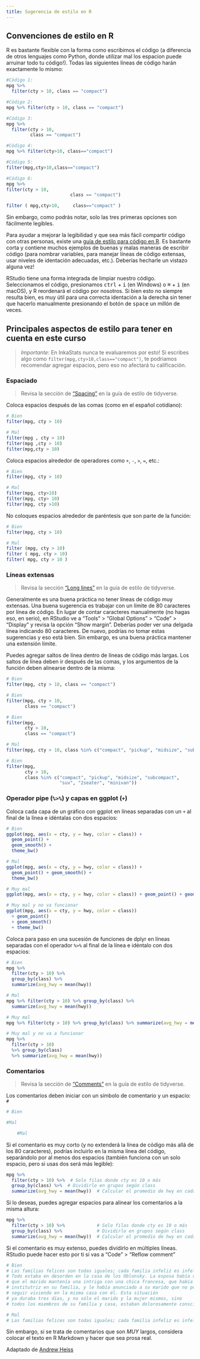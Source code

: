 ```yaml
---
title: Sugerencia de estilo en R 
---
```


## Convenciones de estilo en R

R es bastante flexible con la forma como escribimos el código (a diferencia de otros lenguajes como Python, donde utilizar mal los espacion puede arruinar todo tu código!). Todas las siguientes líneas de código harán exactamente lo mismo:

```r
#Código 1:
mpg %>% 
  filter(cty > 10, class == "compact")

#Código 2:
mpg %>% filter(cty > 10, class == "compact")

#Código 3:
mpg %>% 
  filter(cty > 10, 
         class == "compact")

#Código 4:
mpg %>% filter(cty>10, class=="compact")

#Código 5:
filter(mpg,cty>10,class=="compact")

#Código 6:
mpg %>% 
filter(cty > 10, 
                        class == "compact")

filter ( mpg,cty>10,     class=="compact" )
```

Sin embargo, como podrás notar, solo las tres primeras opciones son fácilmente legibles.

Para ayudar a mejorar la legibilidad y que sea más fácil compartir código con otras personas, existe una [guía de estilo para código en R](https://style.tidyverse.org/index.html). Es bastante corta y contiene muchos ejemplos de buenas y malas maneras de escribir código (para nombrar variables, para manejar líneas de código extensas, usar niveles de identación adecuadas, etc.). Deberías hecharle un vistazo alguna vez!

RStudio tiene una forma integrada de limpiar nuestro código. Seleccionamos el código, presionamos <kbd>ctrl</kbd> + <kbd>i</kbd> (en Windows) o <kbd>⌘</kbd> + <kbd>i</kbd> (en macOS), y R reordenará el código por nosotros. Si bien esto no siempre resulta bien, es muy útil para una correcta identación a la derecha sin tener que hacerlo manualmente presionando el botón de <kbd>space</kbd> un millón de veces.

## Principales aspectos de estilo para tener en cuenta en este curso

> *Importante*: En InkaStats nunca te evaluaremos por esto! Si escribes algo como `filter(mpg,cty>10,class=="compact")`, te podriamos recomendar agregar espacios, pero eso no afectará tu calificación.

### Espaciado

> Revisa la sección de ["Spacing"](https://style.tidyverse.org/syntax.html#spacing) en la guía de estilo de tidyverse.

Coloca espacios después de las comas (como en el español cotidiano):

```r
# Bien
filter(mpg, cty > 10)

# Mal
filter(mpg , cty > 10)
filter(mpg ,cty > 10)
filter(mpg,cty > 10)
```

Coloca espacios alrededor de operadores como `+`, `-`, `>`, `=`, etc.:

```r
# Bien
filter(mpg, cty > 10)

# Mal
filter(mpg, cty>10)
filter(mpg, cty> 10)
filter(mpg, cty >10)
```

No coloques espacios alrededor de paréntesis que son parte de la función:

```r
# Bien
filter(mpg, cty > 10)

# Mal
filter (mpg, cty > 10)
filter ( mpg, cty > 10)
filter( mpg, cty > 10 )
```

### Líneas extensas

> Revisa la sección ["Long lines"](https://style.tidyverse.org/syntax.html#long-lines) en la guía de estilo de tidyverse.

Generalmente es una buena práctica no tener líneas de código muy extensas. Una buena sugerencia es trabajar con un límite de 80 caracteres por línea de código. En lugar de contar caracteres manualmente (no hagas eso, en serio), en RStudio ve a "Tools" > "Global Options" > "Code" > "Display" y revisa la opción "Show margin". Deberías poder ver una delgada línea indicando 80 caracteres. De nuevo, podrías no tomar estas sugerencias y eso está bien. Sin embargo, es una buena práctica mantener una extensión límite.

Puedes agregar saltos de línea dentro de líneas de código más largas. Los saltos de línea deben ir después de las comas, y los argumentos de la función deben alinearse dentro de la misma:

```r
# Bien
filter(mpg, cty > 10, class == "compact")

# Bien
filter(mpg, cty > 10, 
       class == "compact")

# Bien
filter(mpg,
       cty > 10,
       class == "compact")

# Mal
filter(mpg, cty > 10, class %in% c("compact", "pickup", "midsize", "subcompact", "suv", "2seater", "minivan"))

# Bien
filter(mpg, 
       cty > 10, 
       class %in% c("compact", "pickup", "midsize", "subcompact", 
                    "suv", "2seater", "minivan"))
```

### Operador pipe (`%>%`) y capas en ggplot (`+`)

Coloca cada capa de un gráfico con ggplot en líneas separadas con un `+` al final de la línea e idéntalas con dos espacios:

```r
# Bien
ggplot(mpg, aes(x = cty, y = hwy, color = class)) +
  geom_point() +
  geom_smooth() +
  theme_bw()

# Mal
ggplot(mpg, aes(x = cty, y = hwy, color = class)) +
  geom_point() + geom_smooth() +
  theme_bw()

# Muy mal
ggplot(mpg, aes(x = cty, y = hwy, color = class)) + geom_point() + geom_smooth() + theme_bw()

# Muy mal y no va funcionar
ggplot(mpg, aes(x = cty, y = hwy, color = class))
  + geom_point()
  + geom_smooth() 
  + theme_bw()
```

Coloca para paso en una sucesión de funciones de dplyr en líneas separadas con el operador `%>%` al final de la línea e idéntalo con dos espacios:

```r
# Bien
mpg %>% 
  filter(cty > 10) %>% 
  group_by(class) %>% 
  summarize(avg_hwy = mean(hwy))

# Mal
mpg %>% filter(cty > 10) %>% group_by(class) %>% 
  summarize(avg_hwy = mean(hwy))

# Muy mal
mpg %>% filter(cty > 10) %>% group_by(class) %>% summarize(avg_hwy = mean(hwy))

# Muy mal y no va a funcionar
mpg %>% 
  filter(cty > 10)
  %>% group_by(class)
  %>% summarize(avg_hwy = mean(hwy))
```

### Comentarios

> Revisa la sección de ["Comments"](https://style.tidyverse.org/syntax.html#comments) en la guía de estilo de tidyverse.

Los comentarios deben iniciar con un símbolo de comentario y un espacio: `# `

```r
# Bien

#Mal

    #Mal
```

Si el comentario es muy corto (y no extenderá la línea de código más allá de los 80 caracteres), podrías incluirlo en la misma línea del código, separándolo por al menos dos espacios (también funciona con un solo espacio, pero si usas dos será más legible):

```r
mpg %>% 
  filter(cty > 10) %>%  # Solo filas donde cty es 10 o más
  group_by(class) %>%  # Dividirlo en grupos según class
  summarize(avg_hwy = mean(hwy))  # Calcular el promedio de hwy en cada grupo
```

Si lo deseas, puedes agregar espacios para alinear los comentarios a la misma altura:

```r
mpg %>% 
  filter(cty > 10) %>%            # Solo filas donde cty es 10 o más
  group_by(class) %>%             # Dividirlo en grupos según class
  summarize(avg_hwy = mean(hwy))  # Calcular el promedio de hwy en cada grupo
```

Si el comentario es muy extenso, puedes dividirlo en múltiples líneas. RStudio puede hacer esto por ti si vas a "Code" > "Reflow comment"

```r
# Bien
# Las familias felices son todas iguales; cada familia infeliz es infeliz a su manera. 
# Todo estaba en desorden en la casa de los Oblonsky. La esposa había descubierto 
# que el marido mantenía una intriga con una chica francesa, que había sido 
# institutriz en su familia, y le había anunciado a su marido que no podía 
# seguir viviendo en la misma casa con él. Esta situación 
# ya duraba tres días, y no sólo el marido y la mujer mismos, sino 
# todos los miembros de su familia y casa, estaban dolorosamente conscientes de ello. 

# Mal 
# Las familias felices son todas iguales; cada familia infeliz es infeliz a su manera. Todo estaba en confusión en la casa de los Oblonsky. La esposa había descubierto que el marido mantenía una intriga con una muchacha francesa, que había sido institutriz en su familia, y le había anunciado a su marido que no podía seguir viviendo en la misma casa con él. Esta situación había durado ya tres días, y no sólo el marido y la mujer, sino todos los miembros de su familia y hogar, estaban dolorosamente conscientes de ello.
```

Sin embargo, si se trata de comentarios que son *MUY* largos, considera colocar el texto en R Markdown y hacer que sea prosa real.

Adaptado de [Andrew Heiss](https://evalf22.classes.andrewheiss.com/resource/style.html)
